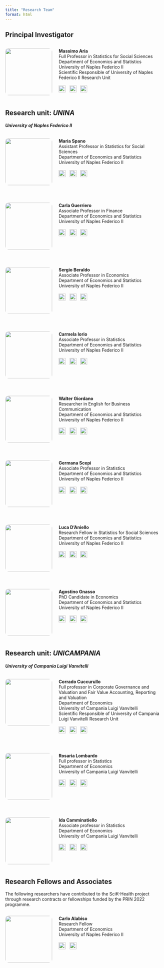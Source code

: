 ```yaml
---
title: "Research Team"
format: html
---
```


## Principal Investigator

:::::: {style="display: flex; align-items: flex-start; gap: 1.5em; flex-wrap: wrap; margin-bottom: 2em;"}
<!-- Left: Foto del membro -->

::: {style="flex: 0 0 150px;"}
![](www/aria.jpg){width="150px" style="border-radius: 10px;"}
:::

<!-- Right: Dati + Contatti -->

:::: {style="flex: 1; min-width: 250px;"}
**Massimo Aria**\
Full Professor in Statistics for Social Sciences\
Department of Economics and Statistics\
University of Naples Federico II\
Scientific Responsible of University of Naples Federico II Research Unit

::: {style="margin-top: 0.8em; font-size: 1.2em;"}
[![](www/email-icon.png){width="22px" style="margin-right:8px"}](mailto:massimo.aria@unina.it) [![](www/web-icon.png){width="22px" style="margin-right:8px"}](https://www.massimoaria.com) [![](www/linkedin-icon.png){width="22px"}](https://www.linkedin.com/in/massimoaria)
:::
::::
::::::

## Research unit: *UNINA*

#### *University of Naples Federico II*

:::::: {style="display: flex; align-items: flex-start; gap: 1.5em; flex-wrap: wrap; margin-bottom: 2em;"}
<!-- Left: Foto del membro -->

::: {style="flex: 0 0 150px;"}
![](www/spano.jpeg){width="150px" style="border-radius: 10px;"}
:::

<!-- Right: Dati + Contatti -->

:::: {style="flex: 1; min-width: 250px;"}
**Maria Spano**\
Assistant Professor in Statistics for Social Sciences\
Department of Economics and Statistics\
University of Naples Federico II

::: {style="margin-top: 0.8em; font-size: 1.2em;"}
[![](www/email-icon.png){width="22px" style="margin-right:8px"}](mailto:maria.spano@unina.it) [![](www/web-icon.png){width="22px" style="margin-right:8px"}](https://www.docenti.unina.it/#!/professor/4d415249415350414e4f53504e4d524138344435344134383954/riferimenti) [![](www/linkedin-icon.png){width="22px"}](https://www.linkedin.com/in/maria-spano-5a694a29/?originalSubdomain=it)
:::
::::
::::::

:::::: {style="display: flex; align-items: flex-start; gap: 1.5em; flex-wrap: wrap; margin-bottom: 2em;"}
<!-- Left: Foto del membro -->

::: {style="flex: 0 0 150px;"}
![](www/guerriero.jpg){width="150px" style="border-radius: 10px;"}
:::

<!-- Right: Dati + Contatti -->

:::: {style="flex: 1; min-width: 250px;"}
**Carla Guerriero**\
Associate Professor in Finance\
Department of Economics and Statistics\
University of Naples Federico II

::: {style="margin-top: 0.8em; font-size: 1.2em;"}
[![](www/email-icon.png){width="22px" style="margin-right:8px"}](mailto:carla.guerriero@unina.it) [![](www/web-icon.png){width="22px" style="margin-right:8px"}](https://www.docenti.unina.it/#!/professor/4341524c4147554552524945524f47525243524c3834523634463833395a/riferimenti) [![](www/linkedin-icon.png){width="22px"}](https://uk.linkedin.com/in/carla-guerriero-95a8496a)
:::
::::
::::::

:::::: {style="display: flex; align-items: flex-start; gap: 1.5em; flex-wrap: wrap; margin-bottom: 2em;"}
<!-- Left: Foto del membro -->

::: {style="flex: 0 0 150px;"}
![](www/beraldo.jpg){width="150px" style="border-radius: 10px;"}
:::

<!-- Right: Dati + Contatti -->

:::: {style="flex: 1; min-width: 250px;"}
**Sergio Beraldo**\
Associate Professor in Economics\
Department of Economics and Statistics\
University of Naples Federico II

::: {style="margin-top: 0.8em; font-size: 1.2em;"}
[![](www/email-icon.png){width="22px" style="margin-right:8px"}](mailto:sergio.beraldo@unina.it) [![](www/web-icon.png){width="22px" style="margin-right:8px"}](https://www.docenti.unina.it/#!/professor/53455247494f424552414c444f42524c53524737334231304638333954/riferimenti) [![](www/linkedin-icon.png){width="22px"}](https://it.linkedin.com/in/sergio-beraldo-15510159)
:::
::::
::::::

:::::: {style="display: flex; align-items: flex-start; gap: 1.5em; flex-wrap: wrap; margin-bottom: 2em;"}
<!-- Left: Foto del membro -->

::: {style="flex: 0 0 150px;"}
![](www/iorio.png){width="150px" style="border-radius: 10px;"}
:::

<!-- Right: Dati + Contatti -->

:::: {style="flex: 1; min-width: 250px;"}
**Carmela Iorio**\
Associate Professor in Statistics\
Department of Economics and Statistics\
University of Naples Federico II

::: {style="margin-top: 0.8em; font-size: 1.2em;"}
[![](www/email-icon.png){width="22px" style="margin-right:8px"}](mailto:carmela.iorio@unina.it) [![](www/web-icon.png){width="22px" style="margin-right:8px"}](https://www.docenti.unina.it/#!/professor/4341524d454c41494f52494f52494f434d4c38354336324638333951/riferimenti) [![](www/linkedin-icon.png){width="22px"}](https://it.linkedin.com/in/carmela-iorio-06222b40)
:::
::::
::::::


:::::: {style="display: flex; align-items: flex-start; gap: 1.5em; flex-wrap: wrap; margin-bottom: 2em;"}
<!-- Left: Foto del membro -->

::: {style="flex: 0 0 150px;"}
![](www/giordano.png){width="150px" style="border-radius: 10px;"}
:::

<!-- Right: Dati + Contatti -->

:::: {style="flex: 1; min-width: 250px;"}
**Walter Giordano**\
Researcher in English for Business Communication\
Department of Economics and Statistics\
University of Naples Federico II

::: {style="margin-top: 0.8em; font-size: 1.2em;"}
[![](www/email-icon.png){width="22px" style="margin-right:8px"}](mailto:walter.giordano@unina.it) [![](www/web-icon.png){width="22px" style="margin-right:8px"}](https://www.docenti.unina.it/#!/professor/57414c54455247494f5244414e4f47524457545236395030364638333941/riferimenti) [![](www/linkedin-icon.png){width="22px"}](https://www.linkedin.com/in/walter-giordano-6178a35/?originalSubdomain=it)
:::
::::
::::::


:::::: {style="display: flex; align-items: flex-start; gap: 1.5em; flex-wrap: wrap; margin-bottom: 2em;"}
<!-- Left: Foto del membro -->

::: {style="flex: 0 0 150px;"}
![](www/scepi.png){width="150px" style="border-radius: 10px;"}
:::

<!-- Right: Dati + Contatti -->

:::: {style="flex: 1; min-width: 250px;"}
**Germana Scepi**\
Associate Professor in Statistics\
Department of Economics and Statistics\
University of Naples Federico II

::: {style="margin-top: 0.8em; font-size: 1.2em;"}
[![](www/email-icon.png){width="22px" style="margin-right:8px"}](mailto:germana.scepi@unina.it) [![](www/web-icon.png){width="22px" style="margin-right:8px"}](https://www.docenti.unina.it/#!/professor/4745524d414e415343455049534350474d4e36364235384638333952/riferimenti) [![](www/linkedin-icon.png){width="22px"}](https://it.linkedin.com/in/germana-scepi-7338775b)
:::
::::
::::::


:::::: {style="display: flex; align-items: flex-start; gap: 1.5em; flex-wrap: wrap; margin-bottom: 2em;"}
<!-- Left: Foto del membro -->

::: {style="flex: 0 0 150px;"}
![](www/daniello.jpeg){width="150px" style="border-radius: 10px;"}
:::

<!-- Right: Dati + Contatti -->

:::: {style="flex: 1; min-width: 250px;"}
**Luca D'Aniello**\
Research Fellow in Statistics for Social Sciences\
Department of Economics and Statistics\
University of Naples Federico II

::: {style="margin-top: 0.8em; font-size: 1.2em;"}
[![](www/email-icon.png){width="22px" style="margin-right:8px"}](mailto:luca.daniello@unina.it) [![](www/web-icon.png){width="22px" style="margin-right:8px"}](https://sites.google.com/view/lucadaniello) [![](www/linkedin-icon.png){width="22px"}](https://it.linkedin.com/in/luca-d-aniello-173941175)
:::
::::
::::::

:::::: {style="display: flex; align-items: flex-start; gap: 1.5em; flex-wrap: wrap; margin-bottom: 2em;"}
<!-- Left: Foto del membro -->

::: {style="flex: 0 0 150px;"}
![](www/gnasso.png){width="150px" style="border-radius: 10px;"}
:::

<!-- Right: Dati + Contatti -->

:::: {style="flex: 1; min-width: 250px;"}
**Agostino Gnasso**\
PhD Candidate in Economics\
Department of Economics and Statistics\
University of Naples Federico II

::: {style="margin-top: 0.8em; font-size: 1.2em;"}
[![](www/email-icon.png){width="22px" style="margin-right:8px"}](mailto:agostino.gnasso@unina.it) [![](www/web-icon.png){width="22px" style="margin-right:8px"}](https://sites.google.com/view/agostinognasso) [![](www/linkedin-icon.png){width="22px"}](https://www.linkedin.com/in/agostino-gnasso/?originalSubdomain=it)
:::
::::
::::::


## Research unit: *UNICAMPANIA*

#### *University of Campania Luigi Vanvitelli*

:::::: {style="display: flex; align-items: flex-start; gap: 1.5em; flex-wrap: wrap; margin-bottom: 2em;"}
<!-- Left: Foto del membro -->

::: {style="flex: 0 0 150px;"}
![](www/cuccurullo.png){width="150px" style="border-radius: 10px;"}
:::

<!-- Right: Dati + Contatti -->

:::: {style="flex: 1; min-width: 250px;"}
**Corrado Cuccurullo**\
Full professor in Corporate Governance and Valuation and Fair Value Accounting, Reporting and Valuation\
Department of Economics\
University of Campania Luigi Vanvitelli\
Scientific Responsible of University of Campania Luigi Vanvitelli Research Unit

::: {style="margin-top: 0.8em; font-size: 1.2em;"}
[![](www/email-icon.png){width="22px" style="margin-right:8px"}](mailto:corrado.cuccurullo@unicampania.it) [![](www/web-icon.png){width="22px" style="margin-right:8px"}](https://www.economia.unicampania.it/dipartimento/docenti?MATRICOLA=059204) [![](www/linkedin-icon.png){width="22px"}](https://it.linkedin.com/in/corrado-cuccurullo-2262384)
:::
::::
::::::

:::::: {style="display: flex; align-items: flex-start; gap: 1.5em; flex-wrap: wrap; margin-bottom: 2em;"}
<!-- Left: Foto del membro -->

::: {style="flex: 0 0 150px;"}
![](www/lombardo.png){width="150px" style="border-radius: 10px;"}
:::

<!-- Right: Dati + Contatti -->

:::: {style="flex: 1; min-width: 250px;"}
**Rosaria Lombardo**\
Full professor in Statistics\
Department of Economics\
University of Campania Luigi Vanvitelli\

::: {style="margin-top: 0.8em; font-size: 1.2em;"}
[![](www/email-icon.png){width="22px" style="margin-right:8px"}](mailto:rosaria.lombardo@unicampania.it) [![](www/web-icon.png){width="22px" style="margin-right:8px"}](https://www.economia.unicampania.it/dipartimento/docenti?MATRICOLA=057444) [![](www/linkedin-icon.png){width="22px"}](https://it.linkedin.com/in/rosaria-lombardo-46671010)
:::
::::
::::::

:::::: {style="display: flex; align-items: flex-start; gap: 1.5em; flex-wrap: wrap; margin-bottom: 2em;"}
<!-- Left: Foto del membro -->

::: {style="flex: 0 0 150px;"}
![](www/camminatiello.png){width="150px" style="border-radius: 10px;"}
:::

<!-- Right: Dati + Contatti -->

:::: {style="flex: 1; min-width: 250px;"}
**Ida Camminatiello**\
Associate professor in Statistics\
Department of Economics\
University of Campania Luigi Vanvitelli\

::: {style="margin-top: 0.8em; font-size: 1.2em;"}
[![](www/email-icon.png){width="22px" style="margin-right:8px"}](mailto:ida.camminatiello@unicampania.it) [![](www/web-icon.png){width="22px" style="margin-right:8px"}](https://www.economia.unicampania.it/dipartimento/docenti?MATRICOLA=083077) [![](www/linkedin-icon.png){width="22px"}](https://it.linkedin.com/in/rosaria-lombardo-46671010)
:::
::::
::::::

## Research Fellows and Associates

The following researchers have contributed to the SciK-Health project through research contracts or fellowships funded by the PRIN 2022 programme.

:::::: {style="display: flex; align-items: flex-start; gap: 1.5em; flex-wrap: wrap; margin-bottom: 2em;"}
<!-- Left: Foto del membro -->

::: {style="flex: 0 0 150px;"}
![](www/alabiso.jpg){width="150px" style="border-radius: 10px;"}
:::

<!-- Right: Dati + Contatti -->

:::: {style="flex: 1; min-width: 250px;"}
**Carlo Alabiso**\
Research Fellow\
Department of Economics\
University of Naples Federico II\

::: {style="margin-top: 0.8em; font-size: 1.2em;"}
[![](www/email-icon.png){width="22px" style="margin-right:8px"}](mailto:carlo.alabisio@unina.it)  [![](www/linkedin-icon.png){width="22px"}](https://www.linkedin.com/in/carlo-alabiso-bb723025b/)
:::
::::
::::::